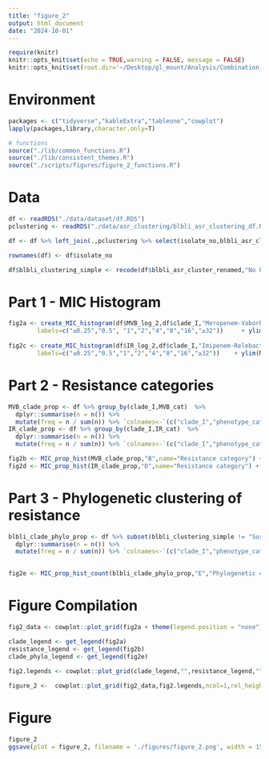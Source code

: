 ```yaml
---
title: "figure_2"
output: html_document
date: "2024-10-01"
---
```


```r
require(knitr)
knitr::opts_knit$set(echo = TRUE,warning = FALSE, message = FALSE)  
knitr::opts_knit$set(root.dir='~/Desktop/gl_mount/Analysis/Combination_resistance/pre-intro-blbli-resistance-ms/') 
```

# Environment
```r
packages <- c("tidyverse","kableExtra","tableone","cowplot")
lapply(packages,library,character.only=T)

# functions
source("./lib/common_functions.R")
source("./lib/consistent_themes.R")
source("./scripts/figures/figure_2_functions.R")
```

# Data
```r
df <- readRDS("./data/dataset/df.RDS")
pclustering <- readRDS("./data/asr_clustering/blbli_asr_clustering_df.RDS") 

df <- df %>% left_join(.,pclustering %>% select(isolate_no,blbli_asr_cluster_renamed) %>% `colnames<-`(c("isolate_no","blbli_asr_cluster_renamed"))) 

rownames(df) <- df$isolate_no

df$blbli_clustering_simple <- recode(df$blbli_asr_cluster_renamed,"No Feature"="Susceptible") 
```

# Part 1 - MIC Histogram
```r
fig2a <- create_MIC_histogram(df$MVB_log_2,df$clade_I,"Meropenem-Vaborbactam","A" )  + scale_x_continuous(breaks=c(-2,-1,0,1,2,3,4,5),
        labels=c("≤0.25","0.5", "1","2","4","8","16","≥32"))     + ylim(NA,250) +figure_2_format + clade_colors_scale_v
   
fig2c <- create_MIC_histogram(df$IR_log_2,df$clade_I,"Imipenem-Relebactam","C")+ scale_x_continuous(breaks=c(-2,-1,0,1,2,3,4,5),
        labels=c("≤0.25","0.5","1","2","4","8","16","≥32"))    + ylim(NA,250)   +figure_2_format + clade_colors_scale_v
```

# Part 2 - Resistance categories
```r
MVB_clade_prop <- df %>% group_by(clade_I,MVB_cat)  %>%
  dplyr::summarise(n = n()) %>%
  mutate(freq = n / sum(n)) %>% `colnames<-`(c("clade_I","phenotype_cat","n","freq"))
IR_clade_prop <- df %>% group_by(clade_I,IR_cat)  %>%
  dplyr::summarise(n = n()) %>%
  mutate(freq = n / sum(n)) %>% `colnames<-`(c("clade_I","phenotype_cat","n","freq"))
```

```r
fig2b <- MIC_prop_hist(MVB_clade_prop,"B",name="Resistance category") + resistance_cat_scale_v + figure_2_format 
fig2d <- MIC_prop_hist(IR_clade_prop,"D",name="Resistance category") + resistance_cat_scale_v + figure_2_format 
```

# Part 3 - Phylogenetic clustering of resistance
```r
blbli_clade_phylo_prop <- df %>% subset(blbli_clustering_simple != "Susceptible") %>% group_by(clade_I,blbli_clustering_simple)  %>%
  dplyr::summarise(n = n()) %>%
  mutate(freq = n / sum(n)) %>% `colnames<-`(c("clade_I","phenotype_cat","n","freq"))  
 

fig2e <- MIC_prop_hist_count(blbli_clade_phylo_prop,"E","Phylogenetic clustering") + cluster_scale + ylab("Number of Isolates") + figure_2_format  
```

# Figure Compilation
```r
fig2_data <- cowplot::plot_grid(fig2a + theme(legend.position = "none"),fig2b  + theme(legend.position = "none"),"",fig2c + theme(legend.position = "none"),fig2d + theme(legend.position = "none") , fig2e+ theme(legend.position = "none"), ncol=3,rel_widths = c(1,0.4,0.4,1,0.4,0.4))

clade_legend <- get_legend(fig2a)
resistance_legend <- get_legend(fig2b)
clade_phylo_legend <- get_legend(fig2e)

fig2.legends <- cowplot::plot_grid(clade_legend,"",resistance_legend,"",clade_phylo_legend,ncol=5,align = "hv",rel_widths = c(1,0.25,1,0.25,1)) + theme(plot.margin = unit(c(t=-2.5, 2, b=-1,0 ), "cm"))
 
figure_2 <-  cowplot::plot_grid(fig2_data,fig2.legends,ncol=1,rel_heights = c(1,0.15),align = "h")
```

# Figure
```r
figure_2
ggsave(plot = figure_2, filename = './figures/figure_2.png', width = 15, height = 7.5)
```